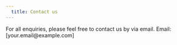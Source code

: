 ```yaml
---
  title: Contact us
---
```

  
For all enquiries, please feel free to contact us by via email. 
Email: [your.email@example.com]

